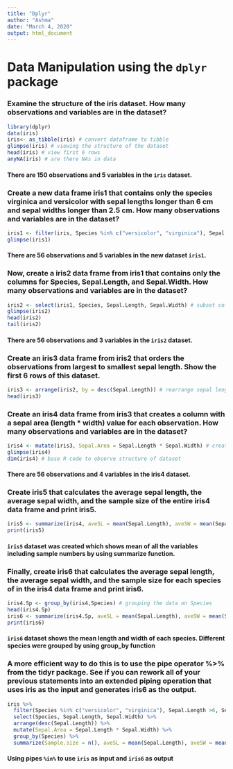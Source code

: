 ```yaml
---
title: "Dplyr"
author: "Ashma"
date: "March 4, 2020"
output: html_document
---
```


# Data Manipulation using the ```dplyr``` package

### Examine the structure of the iris dataset. How many observations and variables are in the dataset?

```r
library(dplyr)
data(iris)
iris<- as_tibble(iris) # convert dataframe to tibble
glimpse(iris) # viewing the structure of the dataset
head(iris) # view first 6 rows
anyNA(iris) # are there NAs in data
```
#### There are 150 observations and 5 variables in the ```iris``` dataset.

### Create a new data frame iris1 that contains only the species virginica and versicolor with sepal lengths longer than 6 cm and sepal widths longer than 2.5 cm. How many observations and variables are in the dataset?

```r
iris1 <- filter(iris, Species %in% c("versicolor", "virginica"), Sepal.Length > 6, Sepal.Width > 2.5) # creating new data by adding multiple conditions  
glimpse(iris1)
```
#### There are 56 observations and 5 variables in the new dataset ```iris1```.

### Now, create a iris2 data frame from iris1 that contains only the columns for Species, Sepal.Length, and Sepal.Width. How many observations and variables are in the dataset?

```r
iris2 <- select(iris1, Species, Sepal.Length, Sepal.Width) # subset columns
glimpse(iris2)
head(iris2)
tail(iris2)
```
#### There are 56 observations and 3 variables in the ```iris2``` dataset.

### Create an iris3 data frame from iris2 that orders the observations from largest to smallest sepal length. Show the first 6 rows of this dataset.

```r
iris3 <- arrange(iris2, by = desc(Sepal.Length)) # rearrange sepal length from largest to smallest
head(iris3)
```

### Create an iris4 data frame from iris3 that creates a column with a sepal area (length * width) value for each observation. How many observations and variables are in the dataset?

```r
iris4 <- mutate(iris3, Sepal.Area = Sepal.Length * Sepal.Width) # create new column
glimpse(iris4)
dim(iris4) # base R code to observe structure of dataset
```
#### There are 56 observations and 4 variables in the iris4 dataset.

### Create iris5 that calculates the average sepal length, the average sepal width, and the sample size of the entire iris4 data frame and print iris5.

```r
iris5 <- summarize(iris4, aveSL = mean(Sepal.Length), aveSW = mean(Sepal.Width), Sample.size = n()) # calculate average and sample size
print(iris5)
```
#### ```iris5``` dataset was created which shows mean of all the variables including sample numbers by using summarize function.

### Finally, create iris6 that calculates the average sepal length, the average sepal width, and the sample size for each species of in the iris4 data frame and print iris6.

```r
iris4.Sp <- group_by(iris4,Species) # grouping the data on Species
head(iris4.Sp)
iris6 <- summarize(iris4.Sp, aveSL = mean(Sepal.Length), aveSW = mean(Sepal.Width), Sample.size = n())
print(iris6)
```
#### ```iris6``` dataset shows the mean length and width of each species. Different species were grouped by using group_by function

### A more efficient way to do this is to use the pipe operator %>% from the tidyr package. See if you can rework all of your previous statements into an extended piping operation that uses iris as the input and generates iris6 as the output.

```r
iris %>%
  filter(Species %in% c("versicolor", "virginica"), Sepal.Length >6, Sepal.Width > 2.5) %>%
  select(Species, Sepal.Length, Sepal.Width) %>%
  arrange(desc(Sepal.Length)) %>%
  mutate(Sepal.Area = Sepal.Length * Sepal.Width) %>%
  group_by(Species) %>%
  summarize(Sample.size = n(), aveSL = mean(Sepal.Length), aveSW = mean(Sepal.Width))
```
#### Using pipes ```%in%``` to use ```iris``` as input and ```iris6``` as output
